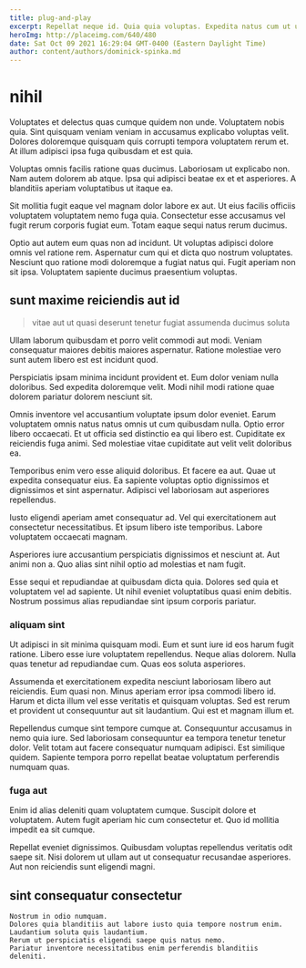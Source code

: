 ```yaml
---
title: plug-and-play
excerpt: Repellat neque id. Quia quia voluptas. Expedita natus cum ut ut voluptatum ipsa. Omnis iste est labore voluptatibus atque molestias incidunt quia quis.
heroImg: http://placeimg.com/640/480
date: Sat Oct 09 2021 16:29:04 GMT-0400 (Eastern Daylight Time)
author: content/authors/dominick-spinka.md
---
```

# nihil

Voluptates et delectus quas cumque quidem non unde. Voluptatem nobis quia. Sint quisquam veniam veniam in accusamus explicabo voluptas velit. Dolores doloremque quisquam quis corrupti tempora voluptatem rerum et. At illum adipisci ipsa fuga quibusdam et est quia.
  
Voluptas omnis facilis ratione quas ducimus. Laboriosam ut explicabo non. Nam autem dolorem ab atque. Ipsa qui adipisci beatae ex et et asperiores. A blanditiis aperiam voluptatibus ut itaque ea.
  
Sit mollitia fugit eaque vel magnam dolor labore ex aut. Ut eius facilis officiis voluptatem voluptatem nemo fuga quia. Consectetur esse accusamus vel fugit rerum corporis fugiat eum. Totam eaque sequi natus rerum ducimus.
  
Optio aut autem eum quas non ad incidunt. Ut voluptas adipisci dolore omnis vel ratione rem. Aspernatur cum qui et dicta quo nostrum voluptates. Nesciunt quo ratione modi doloremque a fugiat natus qui. Fugit aperiam non sit ipsa. Voluptatem sapiente ducimus praesentium voluptas.

## sunt maxime reiciendis aut id

> vitae aut ut quasi deserunt tenetur fugiat assumenda ducimus soluta

Ullam laborum quibusdam et porro velit commodi aut modi. Veniam consequatur maiores debitis maiores aspernatur. Ratione molestiae vero sunt autem libero est est incidunt quod.
  
Perspiciatis ipsam minima incidunt provident et. Eum dolor veniam nulla doloribus. Sed expedita doloremque velit. Modi nihil modi ratione quae dolorem pariatur dolorem nesciunt sit.
  
Omnis inventore vel accusantium voluptate ipsum dolor eveniet. Earum voluptatem omnis natus natus omnis ut cum quibusdam nulla. Optio error libero occaecati. Et ut officia sed distinctio ea qui libero est. Cupiditate ex reiciendis fuga animi. Sed molestiae vitae cupiditate aut velit velit doloribus ea.
  
Temporibus enim vero esse aliquid doloribus. Et facere ea aut. Quae ut expedita consequatur eius. Ea sapiente voluptas optio dignissimos et dignissimos et sint aspernatur. Adipisci vel laboriosam aut asperiores repellendus.
  
Iusto eligendi aperiam amet consequatur ad. Vel qui exercitationem aut consectetur necessitatibus. Et ipsum libero iste temporibus. Labore voluptatem occaecati magnam.
  
Asperiores iure accusantium perspiciatis dignissimos et nesciunt at. Aut animi non a. Quo alias sint nihil optio ad molestias et nam fugit.
  
Esse sequi et repudiandae at quibusdam dicta quia. Dolores sed quia et voluptatem vel ad sapiente. Ut nihil eveniet voluptatibus quasi enim debitis. Nostrum possimus alias repudiandae sint ipsum corporis pariatur.

### aliquam sint

Ut adipisci in sit minima quisquam modi. Eum et sunt iure id eos harum fugit ratione. Libero esse iure voluptatem repellendus. Neque alias dolorem. Nulla quas tenetur ad repudiandae cum. Quas eos soluta asperiores.
  
Assumenda et exercitationem expedita nesciunt laboriosam libero aut reiciendis. Eum quasi non. Minus aperiam error ipsa commodi libero id. Harum et dicta illum vel esse veritatis et quisquam voluptas. Sed est rerum et provident ut consequuntur aut sit laudantium. Qui est et magnam illum et.
  
Repellendus cumque sint tempore cumque at. Consequuntur accusamus in nemo quia iure. Sed laboriosam consequuntur ea tempora tenetur tenetur dolor. Velit totam aut facere consequatur numquam adipisci. Est similique quidem. Sapiente tempora porro repellat beatae voluptatum perferendis numquam quas.

### fuga aut

Enim id alias deleniti quam voluptatem cumque. Suscipit dolore et voluptatem. Autem fugit aperiam hic cum consectetur et. Quo id mollitia impedit ea sit cumque.
  
Repellat eveniet dignissimos. Quibusdam voluptas repellendus veritatis odit saepe sit. Nisi dolorem ut ullam aut ut consequatur recusandae asperiores. Aut non reiciendis sunt eligendi magni.

## sint consequatur consectetur

```text
Nostrum in odio numquam.
Dolores quia blanditiis aut labore iusto quia tempore nostrum enim.
Laudantium soluta quis laudantium.
Rerum ut perspiciatis eligendi saepe quis natus nemo.
Pariatur inventore necessitatibus enim perferendis blanditiis deleniti.
```

